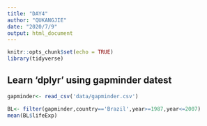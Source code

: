 ```yaml
---
title: "DAY4"
author: "QUKANGJIE"
date: "2020/7/9"
output: html_document
---
```


```r
knitr::opts_chunk$set(echo = TRUE)
library(tidyverse)
```

## Learn 'dplyr' using gapminder datest
```r
gapminder<- read_csv('data/gapminder.csv')
```

```r
BL<- filter(gapminder,country=='Brazil',year>=1987,year<=2007)
mean(BL$lifeExp)
```